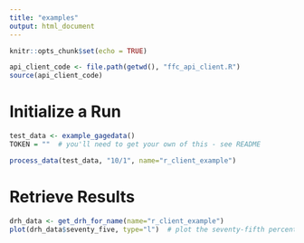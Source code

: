 ```yaml
---
title: "examples"
output: html_document
---
```


```r
knitr::opts_chunk$set(echo = TRUE)

api_client_code <- file.path(getwd(), "ffc_api_client.R")
source(api_client_code)
```

# Initialize a Run

```r
test_data <- example_gagedata()
TOKEN = ""  # you'll need to get your own of this - see README

process_data(test_data, "10/1", name="r_client_example")
```

# Retrieve Results
```r
drh_data <- get_drh_for_name(name="r_client_example")
plot(drh_data$seventy_five, type="l")  # plot the seventy-fifth percentile DRH

```